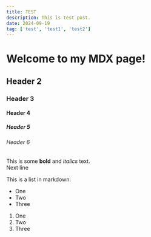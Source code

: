 ```yaml
---
title: TEST
description: This is test post.
date: 2024-09-19
tag: ['test', 'test1', 'test2']
---
```


# Welcome to my MDX page!

## Header 2

### Header 3

#### Header 4

##### Header 5

###### Header 6
 
This is some **bold** and _italics_ text.   
Next line
 
This is a list in markdown:
 
- One
- Two
- Three

1. One
2. Two
3. Three